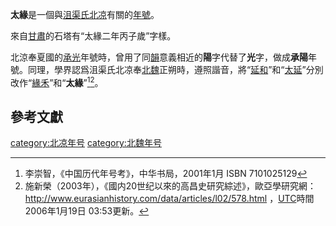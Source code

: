 '''太緣'''是一個與[[沮渠氏|沮渠氏]][[北凉|北凉]]有關的[[年號|年號]]。

來自[[甘肅|甘肅]]的石塔有“太緣二年丙子歲”字樣。

北涼奉夏國的[[承光_(赫连昌)|承光]]年號時，曾用了同[[韻|韻]]意義相近的'''陽'''字代替了'''光'''字，做成'''承陽'''年號。同理，學界認爲沮渠氏北凉奉[[北魏|北魏]]正朔時，遵照諧音，將“[[延和_(北魏)|延和]]”和“[[太延|太延]]”分別改作“[[緣禾|緣禾]]”和“'''太緣'''”<ref name="lichongzhi">李崇智，《中国历代年号考》，中华书局，2001年1月 ISBN 7101025129</ref><ref name="shixinrong">施新榮（2003年），《國内20世纪以來的高昌史研究綜述》，歐亞學研究網：[http://www.eurasianhistory.com/data/articles/l02/578.html http://www.eurasianhistory.com/data/articles/l02/578.html] {{Wayback|url=http://www.eurasianhistory.com/data/articles/l02/578.html |date=20060115225007 }}，[[UTC|UTC]]時間2006年1月19日 03:53更新。</ref>。

==參考文獻==
<references/>

[[category:北凉年号|category:北凉年号]]
[[category:北魏年号|category:北魏年号]]
